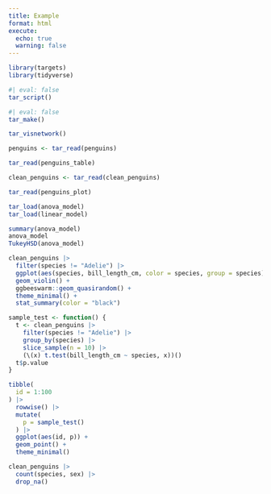 ```yaml
---
title: Example
format: html
execute:
  echo: true
  warning: false
---
```


```r
library(targets)
library(tidyverse)
```

```r
#| eval: false
tar_script()
```

```r
#| eval: false
tar_make()
```

```r
tar_visnetwork()
```

```r
penguins <- tar_read(penguins)
```

```r
tar_read(penguins_table)
```

```r
clean_penguins <- tar_read(clean_penguins)
```

```r
tar_read(penguins_plot)
```

```r
tar_load(anova_model)
tar_load(linear_model)

summary(anova_model)
anova_model
TukeyHSD(anova_model)
```

```r
clean_penguins |>
  filter(species != "Adelie") |>
  ggplot(aes(species, bill_length_cm, color = species, group = species)) +
  geom_violin() +
  ggbeeswarm::geom_quasirandom() +
  theme_minimal() +
  stat_summary(color = "black")
```

```r
sample_test <- function() {
  t <- clean_penguins |>
    filter(species != "Adelie") |>
    group_by(species) |>
    slice_sample(n = 10) |>
    (\(x) t.test(bill_length_cm ~ species, x))()
  t$p.value
}

tibble(
  id = 1:100
) |>
  rowwise() |>
  mutate(
    p = sample_test()
  ) |>
  ggplot(aes(id, p)) +
  geom_point() +
  theme_minimal()
```

```r
clean_penguins |>
  count(species, sex) |>
  drop_na()
```



